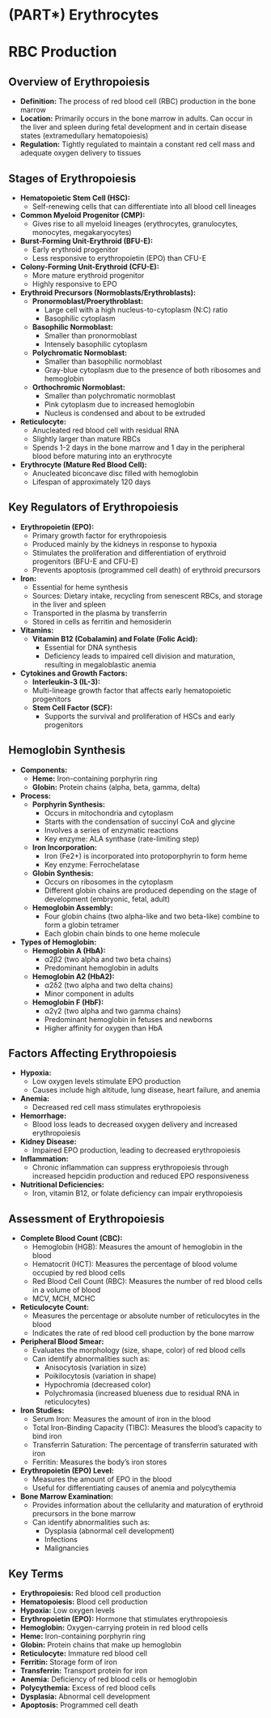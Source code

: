 # (PART\*) Erythrocytes


# RBC Production {-}

## **Overview of Erythropoiesis** {-}

*   **Definition:** The process of red blood cell (RBC) production in the bone marrow
*   **Location:** Primarily occurs in the bone marrow in adults. Can occur in the liver and spleen during fetal development and in certain disease states (extramedullary hematopoiesis)
*   **Regulation:** Tightly regulated to maintain a constant red cell mass and adequate oxygen delivery to tissues

## **Stages of Erythropoiesis** {-}

*   **Hematopoietic Stem Cell (HSC):**
    *   Self-renewing cells that can differentiate into all blood cell lineages
*   **Common Myeloid Progenitor (CMP):**
    *   Gives rise to all myeloid lineages (erythrocytes, granulocytes, monocytes, megakaryocytes)
*   **Burst-Forming Unit-Erythroid (BFU-E):**
    *   Early erythroid progenitor
    *   Less responsive to erythropoietin (EPO) than CFU-E
*   **Colony-Forming Unit-Erythroid (CFU-E):**
    *   More mature erythroid progenitor
    *   Highly responsive to EPO
*   **Erythroid Precursors (Normoblasts/Erythroblasts):**
    *   **Pronormoblast/Proerythroblast:**
        *   Large cell with a high nucleus-to-cytoplasm (N:C) ratio
        *   Basophilic cytoplasm
    *   **Basophilic Normoblast:**
        *   Smaller than pronormoblast
        *   Intensely basophilic cytoplasm
    *   **Polychromatic Normoblast:**
        *   Smaller than basophilic normoblast
        *   Gray-blue cytoplasm due to the presence of both ribosomes and hemoglobin
    *   **Orthochromic Normoblast:**
        *   Smaller than polychromatic normoblast
        *   Pink cytoplasm due to increased hemoglobin
        *   Nucleus is condensed and about to be extruded
*   **Reticulocyte:**
    *   Anucleated red blood cell with residual RNA
    *   Slightly larger than mature RBCs
    *   Spends 1-2 days in the bone marrow and 1 day in the peripheral blood before maturing into an erythrocyte
*   **Erythrocyte (Mature Red Blood Cell):**
    *   Anucleated biconcave disc filled with hemoglobin
    *   Lifespan of approximately 120 days

## **Key Regulators of Erythropoiesis** {-}

*   **Erythropoietin (EPO):**
    *   Primary growth factor for erythropoiesis
    *   Produced mainly by the kidneys in response to hypoxia
    *   Stimulates the proliferation and differentiation of erythroid progenitors (BFU-E and CFU-E)
    *   Prevents apoptosis (programmed cell death) of erythroid precursors
*   **Iron:**
    *   Essential for heme synthesis
    *   Sources: Dietary intake, recycling from senescent RBCs, and storage in the liver and spleen
    *   Transported in the plasma by transferrin
    *   Stored in cells as ferritin and hemosiderin
*   **Vitamins:**
    *   **Vitamin B12 (Cobalamin) and Folate (Folic Acid):**
        *   Essential for DNA synthesis
        *   Deficiency leads to impaired cell division and maturation, resulting in megaloblastic anemia
*   **Cytokines and Growth Factors:**
    *   **Interleukin-3 (IL-3):**
       *   Multi-lineage growth factor that affects early hematopoietic progenitors
       *   **Stem Cell Factor (SCF):**
            *   Supports the survival and proliferation of HSCs and early progenitors

## **Hemoglobin Synthesis** {-}

*   **Components:**
    *   **Heme:** Iron-containing porphyrin ring
    *   **Globin:** Protein chains (alpha, beta, gamma, delta)
*   **Process:**
    *   **Porphyrin Synthesis:**
        *   Occurs in mitochondria and cytoplasm
        *   Starts with the condensation of succinyl CoA and glycine
        *   Involves a series of enzymatic reactions
        *   Key enzyme: ALA synthase (rate-limiting step)
    *   **Iron Incorporation:**
        *   Iron (Fe2+) is incorporated into protoporphyrin to form heme
        *   Key enzyme: Ferrochelatase
    *   **Globin Synthesis:**
        *   Occurs on ribosomes in the cytoplasm
        *   Different globin chains are produced depending on the stage of development (embryonic, fetal, adult)
    *   **Hemoglobin Assembly:**
        *   Four globin chains (two alpha-like and two beta-like) combine to form a globin tetramer
        *   Each globin chain binds to one heme molecule
*   **Types of Hemoglobin:**
    *   **Hemoglobin A (HbA):**
        *   α2β2 (two alpha and two beta chains)
        *   Predominant hemoglobin in adults
    *   **Hemoglobin A2 (HbA2):**
        *   α2δ2 (two alpha and two delta chains)
        *   Minor component in adults
    *   **Hemoglobin F (HbF):**
        *   α2γ2 (two alpha and two gamma chains)
        *   Predominant hemoglobin in fetuses and newborns
        *   Higher affinity for oxygen than HbA

## **Factors Affecting Erythropoiesis** {-}

*   **Hypoxia:**
    *   Low oxygen levels stimulate EPO production
    *   Causes include high altitude, lung disease, heart failure, and anemia
*   **Anemia:**
    *   Decreased red cell mass stimulates erythropoiesis
*   **Hemorrhage:**
    *   Blood loss leads to decreased oxygen delivery and increased erythropoiesis
*   **Kidney Disease:**
    *   Impaired EPO production, leading to decreased erythropoiesis
*   **Inflammation:**
    *   Chronic inflammation can suppress erythropoiesis through increased hepcidin production and reduced EPO responsiveness
*   **Nutritional Deficiencies:**
    *   Iron, vitamin B12, or folate deficiency can impair erythropoiesis

## **Assessment of Erythropoiesis** {-}

*   **Complete Blood Count (CBC):**
    *   Hemoglobin (HGB): Measures the amount of hemoglobin in the blood
    *   Hematocrit (HCT): Measures the percentage of blood volume occupied by red blood cells
    *   Red Blood Cell Count (RBC): Measures the number of red blood cells in a volume of blood
    *   MCV, MCH, MCHC
*   **Reticulocyte Count:**
    *   Measures the percentage or absolute number of reticulocytes in the blood
    *   Indicates the rate of red blood cell production by the bone marrow
*   **Peripheral Blood Smear:**
    *   Evaluates the morphology (size, shape, color) of red blood cells
    *   Can identify abnormalities such as:
        *   Anisocytosis (variation in size)
        *   Poikilocytosis (variation in shape)
        *   Hypochromia (decreased color)
        *   Polychromasia (increased blueness due to residual RNA in reticulocytes)
*   **Iron Studies:**
    *   Serum Iron: Measures the amount of iron in the blood
    *   Total Iron-Binding Capacity (TIBC): Measures the blood's capacity to bind iron
    *   Transferrin Saturation: The percentage of transferrin saturated with iron
    *   Ferritin: Measures the body's iron stores
*   **Erythropoietin (EPO) Level:**
    *   Measures the amount of EPO in the blood
    *   Useful for differentiating causes of anemia and polycythemia
*   **Bone Marrow Examination:**
    *   Provides information about the cellularity and maturation of erythroid precursors in the bone marrow
    *   Can identify abnormalities such as:
        *   Dysplasia (abnormal cell development)
        *   Infections
        *   Malignancies

## **Key Terms** {-}

*   **Erythropoiesis:** Red blood cell production
*   **Hematopoiesis:** Blood cell production
*   **Hypoxia:** Low oxygen levels
*   **Erythropoietin (EPO):** Hormone that stimulates erythropoiesis
*   **Hemoglobin:** Oxygen-carrying protein in red blood cells
*   **Heme:** Iron-containing porphyrin ring
*   **Globin:** Protein chains that make up hemoglobin
*   **Reticulocyte:** Immature red blood cell
*   **Ferritin:** Storage form of iron
*   **Transferrin:** Transport protein for iron
*   **Anemia:** Deficiency of red blood cells or hemoglobin
*   **Polycythemia:** Excess of red blood cells
*   **Dysplasia:** Abnormal cell development
*   **Apoptosis:** Programmed cell death
